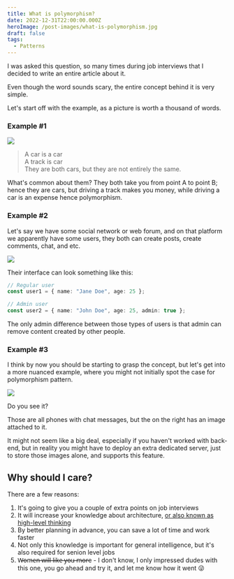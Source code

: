```yaml
---
title: What is polymorphism?
date: 2022-12-31T22:00:00.000Z
heroImage: /post-images/what-is-polymorphism.jpg
draft: false
tags:
  - Patterns
---
```


I was asked this question, so many times during job interviews that I decided to write an entire article about it.

Even though the word sounds scary, the entire concept behind it is very simple.

Let's start off with the example, as a picture is worth a thousand of words.

### Example #1

![](/post-images/what-is-polymorphism-example-1.jpg)

> A car is a car\
> A track is car\
> They are both cars, but they are not entirely the same.

What's common about them? They both take you from point A to point B; hence they are cars, but driving a track makes you money, while driving a car is an expense hence polymorphism.

### Example #2

Let's say we have some social network or web forum, and on that platform we apparently have some users, they both can create posts, create comments, chat, and etc.

![](/post-images/what-is-polymorphism-example-2.jpg)

Their interface can look something like this:

```typescript
// Regular user
const user1 = { name: "Jane Doe", age: 25 };
```

```typescript
// Admin user
const user2 = { name: "John Doe", age: 25, admin: true };
```

The only admin difference between those types of users is that admin can remove content created by other people.

### Example #3

I think by now you should be starting to grasp the concept, but let's get into a more nuanced example, where you might not initially spot the case for polymorphism pattern.

![](/post-images/what-is-polymorphism-example-3.jpg)

Do you see it?

Those are all phones with chat messages, but the on the right has an image attached to it.

It might not seem like a big deal, especially if you haven't worked with back-end, but in reality you might have to deploy an extra dedicated server, just to store those images alone, and supports this feature.

## Why should I care?

There are a few reasons:

1. It's going to give you a couple of extra points on job interviews
2. It will increase your knowledge about architecture,
   [or also known as high-level thinking](https://i.imgur.com/hunkkp4.png)
3. By better planning in advance, you can save a lot of time and work faster
4. Not only this knowledge is important for general intelligence, but it's also required for senion level jobs
5. W̶o̶m̶e̶n̶ ̶w̶i̶l̶l̶ ̶l̶i̶k̶e̶ ̶y̶o̶u̶ ̶m̶o̶r̶e - I don't know, I only impressed dudes with this one, you go ahead and try it, and let me know how it went 😜
